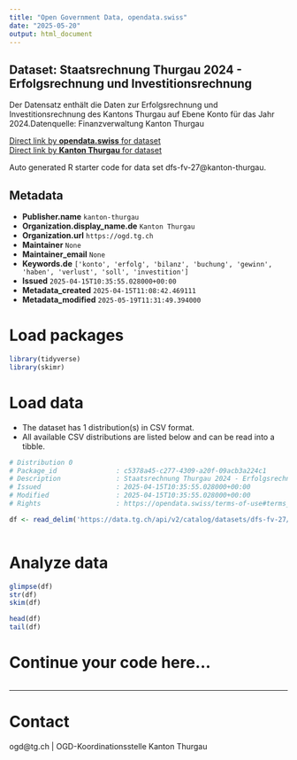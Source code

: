 ```yaml
---
title: "Open Government Data, opendata.swiss"
date: "2025-05-20"
output: html_document
---
```


## Dataset: Staatsrechnung Thurgau 2024 - Erfolgsrechnung und Investitionsrechnung

Der Datensatz enthält die Daten zur Erfolgsrechnung und Investitionsrechnung des Kantons Thurgau auf Ebene Konto für das Jahr 2024.Datenquelle: Finanzverwaltung Kanton Thurgau

[Direct link by **opendata.swiss** for dataset](https://opendata.swiss/de/dataset/staatsrechnung-thurgau-2024-erfolgsrechnung-und-investitionsrechnung)<br>
[Direct link by **Kanton Thurgau** for dataset](https://data.tg.ch/explore/dataset/dfs-fv-27/)

Auto generated R starter code for data set dfs-fv-27@kanton-thurgau.

## Metadata

- **Publisher.name** `kanton-thurgau`
- **Organization.display_name.de** `Kanton Thurgau`
- **Organization.url** `https://ogd.tg.ch`
- **Maintainer** `None`
- **Maintainer_email** `None`
- **Keywords.de** `['konto', 'erfolg', 'bilanz', 'buchung', 'gewinn', 'haben', 'verlust', 'soll', 'investition']`
- **Issued** `2025-04-15T10:35:55.028000+00:00`
- **Metadata_created** `2025-04-15T11:08:42.469111`
- **Metadata_modified** `2025-05-19T11:31:49.394000`


# Load packages

```r

library(tidyverse)
library(skimr)

```

# Load data

-   The dataset has 1 distribution(s) in CSV format.
-   All available CSV distributions are listed below and can be read into a tibble.

```r

# Distribution 0
# Package_id               : c5378a45-c277-4309-a20f-09acb3a224c1
# Description              : Staatsrechnung Thurgau 2024 - Erfolgsrechnung und Investitionsrechnung (csv)
# Issued                   : 2025-04-15T10:35:55.028000+00:00
# Modified                 : 2025-04-15T10:35:55.028000+00:00
# Rights                   : https://opendata.swiss/terms-of-use#terms_by

df <- read_delim('https://data.tg.ch/api/v2/catalog/datasets/dfs-fv-27/exports/csv?use_labels=true')



```

# Analyze data

```r

glimpse(df)
str(df)
skim(df)

head(df)
tail(df)

```

# Continue your code here...

```r

```

------------------------------------------------------------------------

# Contact

ogd@tg.ch | OGD-Koordinationsstelle Kanton Thurgau

